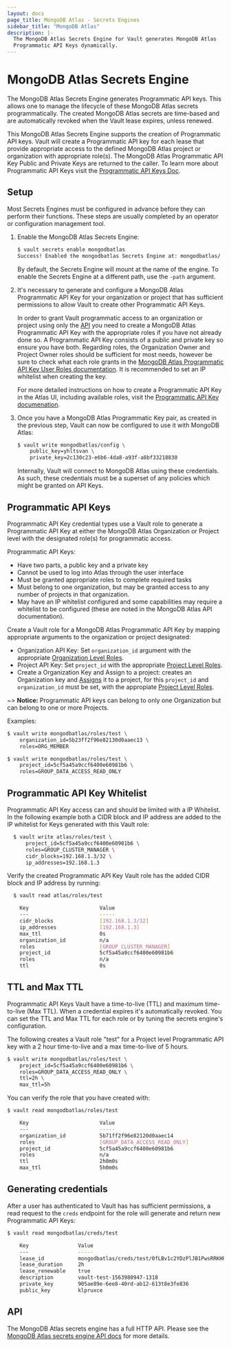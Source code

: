 ```yaml
---
layout: docs
page_title: MongoDB Atlas - Secrets Engines
sidebar_title: "MongoDB Atlas"
description: |-
  The MongoDB Atlas Secrets Engine for Vault generates MongoDB Atlas
  Programmatic API Keys dynamically.
---
```


# MongoDB Atlas Secrets Engine

The MongoDB Atlas Secrets Engine generates Programmatic API keys. This allows one to manage the
lifecycle of these MongoDB Atlas secrets programmatically. The created MongoDB Atlas secrets are
time-based and are automatically revoked when the Vault lease expires, unless renewed.

This MongoDB Atlas Secrets Engine supports the creation of Programmatic API keys. Vault will create
a Programmatic API key for each lease that provide appropriate access to the defined MongoDB Atlas
project or organization with appropriate role(s). The MongoDB Atlas Programmatic API Key Public and
Private Keys are returned to the caller. To learn more about Programmatic API Keys visit the
[Programmatic API Keys Doc](https://docs.atlas.mongodb.com/reference/api/apiKeys/).

## Setup

Most Secrets Engines must be configured in advance before they can perform their functions. These
steps are usually completed by an operator or configuration management tool.

1. Enable the MongoDB Atlas Secrets Engine:

    ```bash
    $ vault secrets enable mongodbatlas
    Success! Enabled the mongodbatlas Secrets Engine at: mongodbatlas/
    ```

    By default, the Secrets Engine will mount at the name of the engine. To
    enable the Secrets Engine at a different path, use the `-path` argument.

1. It's necessary to generate and configure a MongoDB Atlas Programmatic API Key for your organization
   or project that has sufficient permissions to allow Vault to create other Programmatic API Keys.

    In order to grant Vault programmatic access to an organization or project using only the
    [API](https://docs.atlas.mongodb.com/api/) you need to create a MongoDB Atlas Programmatic API
    Key with the appropriate roles if you have not already done so. A Programmatic API Key consists
    of a public and private key so ensure you have both. Regarding roles, the Organization Owner and
    Project Owner roles should be sufficient for most needs, however be sure to check what each role
    grants in the [MongoDB Atlas Programmatic API Key User Roles documentation](https://docs.atlas.mongodb.com/reference/user-roles/).
    It is recommended to set an IP whitelist when creating the key.

    For more detailed instructions on how to create a Programmatic API Key in the Atlas UI, including
    available roles, visit the [Programmatic API Key documenation](https://docs.atlas.mongodb.com/configure-api-access/#programmatic-api-keys).

1. Once you have a MongoDB Atlas Programmatic Key pair, as created in the previous step, Vault can now
   be configured to use it with MongoDB Atlas:

    ```bash
    $ vault write mongodbatlas/config \
        public_key=yhltsvan \
        private_key=2c130c23-e6b6-4da8-a93f-a8bf33218830
    ```

    Internally, Vault will connect to MongoDB Atlas using these credentials. As such,
    these credentials must be a superset of any policies which might be granted
    on API Keys.

    <!-- ~> **Notice:** It is highly recommended to *not* use your MongoDB Atlas root account credentials.
    Generate a dedicated Programmatic API key with appropriate roles instead. -->


## Programmatic API Keys

Programmatic API Key credential types use a Vault role to generate a Programmatic API Key at
either the MongoDB Atlas Organization or Project level with the designated role(s) for programmatic access.

  Programmatic API Keys:
  - Have two parts, a public key and a private key
  - Cannot be used to log into Atlas through the user interface
  - Must be granted appropriate roles to complete required tasks
  - Must belong to one organization, but may be granted access to any number of
    projects in that organization.
  - May have an IP whitelist configured and some capabilities may require a
    whitelist to be configured (these are noted in the MongoDB Atlas API
    documentation).

Create a Vault role for a MongoDB Atlas Programmatic API Key by mapping appropriate arguments to the
   organization or project designated:

  - Organization API Key: Set `organization_id` argument with the appropriate
    [Organization Level Roles](https://docs.atlas.mongodb.com/reference/user-roles/#organization-roles).
  - Project API Key: Set `project_id` with the appropriate [Project Level Roles](https://docs.atlas.mongodb.com/reference/user-roles/#project-roles).
  - Create a Organization Key and Assign to a project: creates an Organization
    key and [Assigns]() it to a project, for this `project_id` and `organization_id`
    must be set, with the appropiate [Project Level Roles](https://docs.atlas.mongodb.com/reference/user-roles/#project-roles).

~> **Notice:** Programmatic API keys can belong to only one Organization but can belong to one or more Projects.

Examples:

```bash
$ vault write mongodbatlas/roles/test \
    organization_id=5b23ff2f96e82130d0aaec13 \
    roles=ORG_MEMBER
```
```bash
$ vault write mongodbatlas/roles/test \
    project_id=5cf5a45a9ccf6400e60981b6 \
    roles=GROUP_DATA_ACCESS_READ_ONLY
```

## Programmatic API Key Whitelist

Programmatic API Key access can and should be limited with a IP Whitelist. In the following example both a CIDR
block and IP address are added to the IP whitelist for Keys generated with this Vault role:

```bash
  $ vault write atlas/roles/test \
      project_id=5cf5a45a9ccf6400e60981b6 \
      roles=GROUP_CLUSTER_MANAGER \
      cidr_blocks=192.168.1.3/32 \
      ip_addresses=192.168.1.3
```

Verify the created Programmatic API Key Vault role has the added CIDR block and IP address by running:

  ```bash
    $ vault read atlas/roles/test

      Key                       Value
      ---                       -----
      cidr_blocks               [192.168.1.3/32]
      ip_addresses              [192.168.1.3]
      max_ttl                   0s
      organization_id           n/a
      roles                     [GROUP_CLUSTER_MANAGER]
      project_id                5cf5a45a9ccf6400e60981b6
      roles                     n/a
      ttl                       0s
  ```

## TTL and Max TTL

Programmatic API Keys Vault have a time-to-live (TTL) and maximum time-to-live (Max TTL).
When a credential expires it's automatically revoked. You can set the TTL and Max TTL for each role
or by tuning the secrets engine's configuration.

The following creates a Vault role "test" for a Project level Programmatic API key with a 2 hour time-to-live and a
max time-to-live of 5 hours.

```bash
$ vault write mongodbatlas/roles/test \
    project_id=5cf5a45a9ccf6400e60981b6 \
    roles=GROUP_DATA_ACCESS_READ_ONLY \
    ttl=2h \
    max_ttl=5h
```

You can verify the role that you have created with:

```bash
$ vault read mongodbatlas/roles/test

    Key                       Value
    ---                       -----
    organization_id           5b71ff2f96e82120d0aaec14
    roles                     [GROUP_DATA_ACCESS_READ_ONLY]
    project_id                5cf5a45a9ccf6400e60981b6
    roles                     n/a
    ttl                       2h0m0s
    max_ttl                   5h0m0s
```


## Generating credentials

After a user has authenticated to Vault has has sufficient permissions, a read request to the
`creds` endpoint for the role will generate and return new Programmatic API Keys:

```bash
$ vault read mongodbatlas/creds/test

    Key                Value
    ---                -----
    lease_id           mongodbatlas/creds/test/0fLBv1c2YDzPlJB1PwsRRKHR
    lease_duration     2h
    lease_renewable    true
    description        vault-test-1563980947-1318
    private_key        905ae89e-6ee8-40rd-ab12-613t8e3fe836
    public_key         klpruxce
```

## API

The MongoDB Atlas secrets engine has a full HTTP API. Please see the
[MongoDB Atlas secrets engine API docs](/api/secret/mongodbatlas) for more details.
